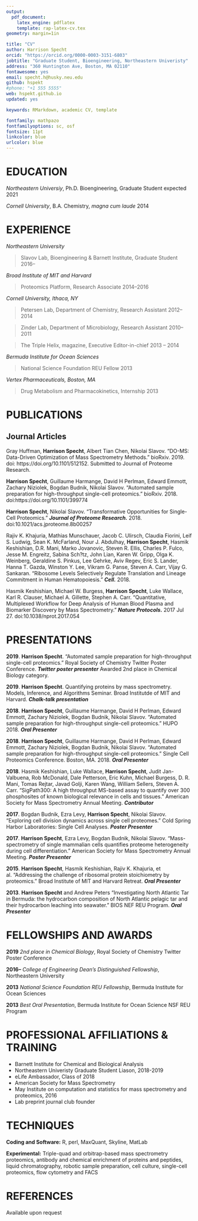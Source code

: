 ```yaml
---
output: 
  pdf_document:
    latex_engine: pdflatex
    template: rap-latex-cv.tex
geometry: margin=1in

title: "CV"
author: Harrison Specht
orcid: "https://orcid.org/0000-0003-3151-6803"
jobtitle: "Graduate Student, Bioengineering, Northeastern Univeristy"
address: "360 Huntington Ave, Boston, MA 02110"
fontawesome: yes
email: specht.h@husky.neu.edu
github: hspekt
#phone: "+1 555 5555"
web: hspekt.github.io
updated: yes

keywords: RMarkdown, academic CV, template

fontfamily: mathpazo
fontfamilyoptions: sc, osf
fontsize: 11pt
linkcolor: blue
urlcolor: blue
---
```


# EDUCATION

*Northeastern Universiy*, Ph.D. Bioengineering, Graduate Student \hfill expected 2021

*Cornell University*, B.A. Chemistry, *magna cum laude* \hfill 2014  

# EXPERIENCE

*Northeastern University*

 > Slavov Lab, Bioengineering & Barnett Institute, Graduate Student \hfill 2016--
 
*Broad Institute of MIT and Harvard*

 > Proteomics Platform, Research Associate \hfill 2014--2016

*Cornell University, Ithaca, NY*

 > Petersen Lab, Department of Chemistry, Research Assistant \hfill 2012--2014
 
 > Zinder Lab, Department of Microbiology, Research Assistant \hfill 2010--2011
 
 > The Triple Helix, magazine, Executive Editor-in-chief \hfill 2013 -- 2014
 
 *Bermuda Institute for Ocean Sciences*

 > National Science Foundation REU Fellow \hfill 2013
 
*Vertex Pharmaceuticals, Boston, MA*

 > Drug Metabolism and Pharmacokinetics, Internship \hfill 2013

# PUBLICATIONS

## **Journal Articles**

Gray Huffman, **Harrison Specht**, Albert Tian Chen, Nikolai Slavov. "DO-MS: Data-Driven Optimization of Mass Spectrometry Methods." bioRxiv. 2019. doi: https://doi.org/10.1101/512152. Submitted to Journal of Proteome Research. 

**Harrison Specht**, Guillaume Harmange, David H Perlman, Edward Emmott, Zachary Niziolek, Bogdan Budnik, Nikolai Slavov. "Automated sample preparation for high-throughput single-cell proteomics." bioRxiv. 2018. doi:https://doi.org/10.1101/399774

**Harrison Specht**, Nikolai Slavov. "Transformative Opportunities for Single-Cell Proteomics." ***Journal of Proteome Research.*** 2018. doi:10.1021/acs.jproteome.8b00257

Rajiv K. Khajuria, Mathias Munschauer, Jacob C. Ulirsch, Claudia Fiorini, Leif S. Ludwig, Sean K. McFarland, Nour J. Abdulhay, **Harrison Specht**, Hasmik Keshishian, D.R. Mani, Marko Jovanovic, Steven R. Ellis, Charles P. Fulco, Jesse M. Engreitz, Sabina Sch?tz, John Lian, Karen W. Gripp, Olga K. Weinberg, Geraldine S. Pinkus, Lee Gehrke, Aviv Regev, Eric S. Lander, Hanna T. Gazda, Winston Y. Lee, Vikram G. Panse, Steven A. Carr, Vijay G. Sankaran. "Ribosome Levels Selectively Regulate Translation and Lineage Commitment in Human Hematopoiesis." ***Cell.*** 2018.

Hasmik Keshishian, Michael W. Burgess, **Harrison Specht**, Luke Wallace, Karl R. Clauser, Michael A. Gillette, Stephen A. Carr. "Quantitative, Multiplexed Workflow for Deep Analysis of Human Blood Plasma and Biomarker Discovery by Mass Spectrometry." ***Nature Protocols.*** 2017 Jul 27. doi:10.1038/nprot.2017.054

# PRESENTATIONS

**2019**. **Harrison Specht**. "Automated sample preparation for high-throughput single-cell proteomics." Royal Society of Chemistry Twitter Poster Conference. *__Twitter poster presenter__* Awarded 2nd place in Chemical Biology category. 

**2019**. **Harrison Specht**. Quantifying proteins by mass spectrometry. Models, Inference, and Algorithms Seminar. Broad Institutde of MIT and Harvard. *__Chalk-talk presentation__*

**2018**. **Harrison Specht**, Guillaume Harmange, David H Perlman, Edward Emmott, Zachary Niziolek, Bogdan Budnik, Nikolai Slavov. "Automated sample preparation for high-throughput single-cell proteomics." HUPO 2018. *__Oral Presenter__*

**2018**. **Harrison Specht**, Guillaume Harmange, David H Perlman, Edward Emmott, Zachary Niziolek, Bogdan Budnik, Nikolai Slavov. "Automated sample preparation for high-throughput single-cell proteomics." Single Cell Proteomics Conference. Boston, MA. 2018. *__Oral Presenter__*

**2018**. Hasmik Keshishian, Luke Wallace, **Harrison Specht**, Judit Jan-Valbuena, Rob McDonald, Dale Petterson, Eric Kuhn, Michael Burgess, D. R. Mani, Tomas Rejtar, Javad Golji, Karen Wang, William Sellers, Steven A. Carr. "SigPath300: A high throughput MS-based assay to quantify over 300 phosphosites of known biological relevance in cells and tissues." American Society for Mass Spectrometry Annual Meeting. *__Contributor__*

**2017**. Bogdan Budnik, Ezra Levy, **Harrison Specht**, Nikolai Slavov. "Exploring cell division dynamics across single cell proteomes." Cold Spring Harbor Laboratories: Single Cell Analyses. *__Poster Presenter__*

**2017**. **Harrison Specht**, Ezra Levy, Bogdan Budnik, Nikolai Slavov. "Mass-spectrometry of single mammalian cells quantifies proteome heterogeneity during cell differentiation." American Society for Mass Spectrometry Annual Meeting. *__Poster Presenter__*

**2015**. **Harrison Specht**, Hasmik Keshishian, Rajiv K. Khajuria, et al. "Addressing the challenge of ribosomal protein stoichiometry by proteomics." Broad Institute of MIT and Harvard Retreat. *__Oral Presenter__*

**2013**. **Harrison Specht** and Andrew Peters "Investigating North Atlantic Tar in Bermuda: the hydrocarbon composition of North Atlantic pelagic tar and their hydrocarbon leaching into seawater." BIOS NEF REU Program. *__Oral Presenter__*

# FELLOWSHIPS AND AWARDS

**2019**  *2nd place in Chemical Biology*, Royal Society of Chemistry Twitter Poster Conference

**2016--**   *College of Engineering Dean's Distinguished Fellowship*, Northeastern University

**2013**   *National Science Foundation REU Fellowship*, Bermuda Institute for Ocean Sciences

**2013**   *Best Oral Presentation*, Bermuda Institute for Ocean Science NSF REU Program

# PROFESSIONAL AFFILIATIONS & TRAINING	  

  - Barnett Institute for Chemical and Biological Analysis
  - Northeastern Univeristy Graduate Student Liason, 2018-2019
  - eLife Ambassador, Class of 2018
  - American Society for Mass Spectrometry
  - May Institute on computation and statistics for mass spectrometry and proteomics, 2016
  - Lab preprint journal club founder


# TECHNIQUES

**Coding and Software:** R, perl, MaxQuant, Skyline, MatLab

**Experimental:** Triple-quad and orbitrap-based mass spectrometry proteomics, antibody and chemical enrichment of proteins and peptides, liquid chromatography, robotic sample preparation, cell culture, single-cell proteomics, flow cytometry and FACS

# REFERENCES

Available upon request

<!-- \newpage -->
<!-- # PUBLICATIONS 2017-2018 -->



<!-- \newpage -->
<!-- # PRESENTATIONS 2017-2018 -->



<!-- \newpage -->
<!-- # HONORS AND AWARDS 2017-2018 -->

<!-- **2016--**  *College of Engineering Dean's Distinguished Fellowship*, Northeastern University -->


